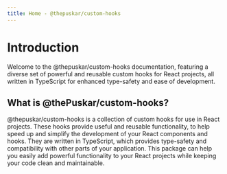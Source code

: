 ```yaml
---
title: Home - @thepuskar/custom-hooks
---
```


# Introduction

Welcome to the @thepuskar/custom-hooks documentation, featuring a diverse set of powerful and reusable custom hooks for React projects, all written in TypeScript for enhanced type-safety and ease of development.

## What is @thePuskar/custom-hooks?

@thepuskar/custom-hooks is a collection of custom hooks for use in React projects. These hooks provide useful and reusable functionality, to help speed up and simplify the development of your React components and hooks. They are written in TypeScript, which provides type-safety and compatibility with other parts of your application. This package can help you easily add powerful functionality to your React projects while keeping your code clean and maintainable.
